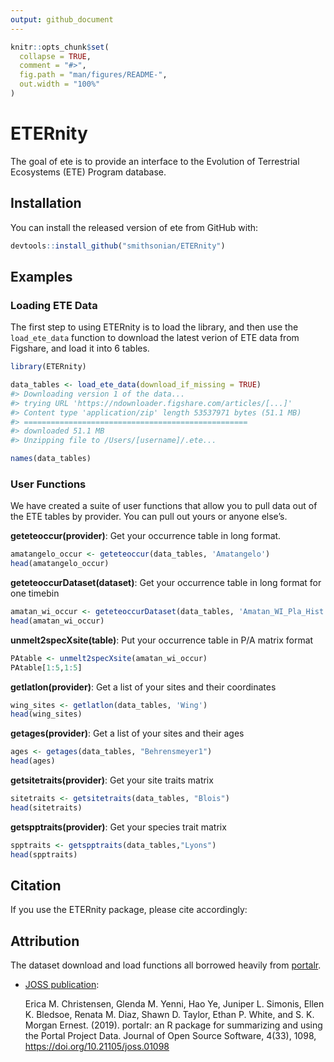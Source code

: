 ```yaml
---
output: github_document
---
```


<!-- README.md is generated from README.Rmd. Please edit that file -->

```r
knitr::opts_chunk$set(
  collapse = TRUE,
  comment = "#>",
  fig.path = "man/figures/README-",
  out.width = "100%"
)
```
# ETERnity

<!-- badges: start -->
<!-- badges: end -->

The goal of ete is to provide an interface to the Evolution of Terrestrial Ecosystems (ETE) Program database.

## Installation

You can install the released version of ete from GitHub with:

``` r
devtools::install_github("smithsonian/ETERnity")
```

## Examples

### Loading ETE Data

The first step to using ETERnity is to load the library, and then use
the `load_ete_data` function to download the latest verion of ETE data
from Figshare, and load it into 6 tables.

```r
library(ETERnity)

data_tables <- load_ete_data(download_if_missing = TRUE)
#> Downloading version 1 of the data...
#> trying URL 'https://ndownloader.figshare.com/articles/[...]'
#> Content type 'application/zip' length 53537971 bytes (51.1 MB)
#> ==================================================
#> downloaded 51.1 MB
#> Unzipping file to /Users/[username]/.ete...

names(data_tables)

```

### User Functions

We have created a suite of user functions that allow you to pull data out of the ETE tables by provider. You can pull out yours or anyone else's.

**geteteoccur(provider)**: Get your occurrence table in long format.
```r
amatangelo_occur <- geteteoccur(data_tables, 'Amatangelo')
head(amatangelo_occur)
```

**geteteoccurDataset(dataset)**: Get your occurrence table in long format for one timebin
```r
amatan_wi_occur <- geteteoccurDataset(data_tables, 'Amatan_WI_Pla_Hist')
head(amatan_wi_occur)
```

**unmelt2specXsite(table)**: Put your occurrence table in P/A matrix format
```r
PAtable <- unmelt2specXsite(amatan_wi_occur)
PAtable[1:5,1:5]
```

**getlatlon(provider)**: Get a list of your sites and their coordinates
```r
wing_sites <- getlatlon(data_tables, 'Wing')
head(wing_sites)
```

**getages(provider)**: Get a list of your sites and their ages
```r
ages <- getages(data_tables, "Behrensmeyer1")
head(ages)
```

**getsitetraits(provider)**: Get your site traits matrix
```r
sitetraits <- getsitetraits(data_tables, "Blois")
head(sitetraits)
```

**getspptraits(provider)**: Get your species trait matrix
```r
spptraits <- getspptraits(data_tables,"Lyons")
head(spptraits)
```

## Citation

If you use the ETERnity package, please cite accordingly:

## Attribution

The dataset download and load functions all borrowed heavily from [portalr](https://github.com/weecology/portalr/blob/master/R/download_data.R).

  - [JOSS publication](https://doi.org/10.21105/joss.01098):
    
    Erica M. Christensen, Glenda M. Yenni, Hao Ye, Juniper L. Simonis,
    Ellen K. Bledsoe, Renata M. Diaz, Shawn D. Taylor, Ethan P. White,
    and S. K. Morgan Ernest. (2019). portalr: an R package for
    summarizing and using the Portal Project Data. Journal of Open
    Source Software, 4(33), 1098, <https://doi.org/10.21105/joss.01098>
